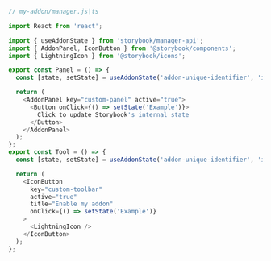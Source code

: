 ```js
// my-addon/manager.js|ts

import React from 'react';

import { useAddonState } from 'storybook/manager-api';
import { AddonPanel, IconButton } from '@storybook/components';
import { LightningIcon } from '@storybook/icons';

export const Panel = () => {
  const [state, setState] = useAddonState('addon-unique-identifier', 'initial state');

  return (
    <AddonPanel key="custom-panel" active="true">
      <Button onClick={() => setState('Example')}>
        Click to update Storybook's internal state
      </Button>
    </AddonPanel>
  );
};
export const Tool = () => {
  const [state, setState] = useAddonState('addon-unique-identifier', 'initial state');

  return (
    <IconButton
      key="custom-toolbar"
      active="true"
      title="Enable my addon"
      onClick={() => setState('Example')}
    >
      <LightningIcon />
    </IconButton>
  );
};
```
